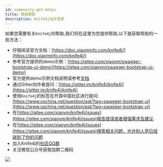 ```yaml
---
id: community-get-helps
title: 获取帮助
description: Knife4j社区信息
---
```





如果您需要有关`Knife4j`的帮助,我们将在这里为您提供帮助,以下是获取帮助的一些方法：

- 仔细阅读官方文档：[https://doc.xiaominfo.com/knife4j/](https://doc.xiaominfo.com/knife4j/)
- 参考官方提供的demo示例：[https://gitee.com/xiaoym/swagger-bootstrap-ui-demo](https://gitee.com/xiaoym/swagger-bootstrap-ui-demo)
- 官方提供demo示例文档说明请参考[文档](simple-demo)
- 通过Gitter向作者提问：[https://gitter.im/knife4j/knife4j](https://gitter.im/knife4j/knife4j)
- 使用`Knife4j`的标签在开源中国社区进行提问:[https://www.oschina.net/question/ask?tag=swagger-bootstrap-ui](https://www.oschina.net/question/ask?tag=swagger-bootstrap-ui)
- 在[https://gitee.com/xiaoym/knife4j/issues](https://gitee.com/xiaoym/knife4j/issues)报告错误或者增强需求及建议.
- 在[https://gitee.com/xiaoym/knife4j/issues](https://gitee.com/xiaoym/knife4j/issues)搜索相关问题，也许别人早已经碰到了你的问题
- 加入Knife4j的[社区QQ群](https://gitee.com/xiaoym/knife4j)
- 关注微信公众号获取加群二维码

![](/images/website/qrcode1.jpg)